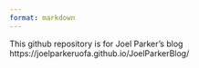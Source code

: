 ```yaml
---
format: markdown
---
```


This github repository is for Joel Parker's blog https://joelparkeruofa.github.io/JoelParkerBlog/